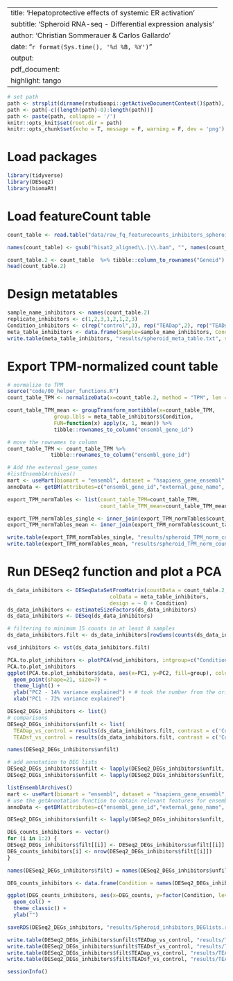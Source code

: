 
---
title: 'Hepatoprotective effects of systemic ER activation'
subtitle: 'Spheroid RNA-seq - Differential expression analysis'
author: 'Christian Sommerauer & Carlos Gallardo'
date: "`r format(Sys.time(), '%d %B, %Y')`"
output:
  pdf_document:
    highlight: tango
---

```r
# set path
path <- strsplit(dirname(rstudioapi::getActiveDocumentContext()$path), '/')[[1]]
path <- path[-c((length(path)-0):length(path))]
path <- paste(path, collapse = '/')
knitr::opts_knit$set(root.dir = path)
knitr::opts_chunk$set(echo = T, message = F, warning = F, dev = 'png')

```

# Load packages
```r
library(tidyverse)
library(DESeq2)
library(biomaRt)
```

# Load featureCount table
```r
count_table <- read.table("data/raw_fq_featurecounts_inhibitors_spheroids.txt", header=T) %>% drop_na()

names(count_table) <- gsub("hisat2_aligned\\.|\\.bam", "", names(count_table)) 

count_table.2 <- count_table  %>% tibble::column_to_rownames("Geneid") %>% dplyr::select(2:9) 
head(count_table.2)
```
# Design metatables
```r
sample_name_inhibitors <- names(count_table.2)
replicate_inhibitors <- c(1,2,3,1,2,1,2,3)
Condition_inhibitors <- c(rep("control",3), rep("TEADap",2), rep("TEADsf",3))
meta_table_inhibitors <- data.frame(Sample=sample_name_inhibitors, Condition=Condition_inhibitors, Replicate=replicate_inhibitors)
write.table(meta_table_inhibitors, "results/spheroid_meta_table.txt", sep="\t", quote=F)
```

# Export TPM-normalized count table
```r
# normalize to TPM
source("code/00_helper_functions.R")
count_table_TPM <- normalizeData(x=count_table.2, method = "TPM", len = count_table$Length) 

count_table_TPM_mean <- groupTransform_nontibble(x=count_table_TPM, 
               group.lbls = meta_table_inhibitors$Condition,
               FUN=function(x) apply(x, 1, mean)) %>% 
               tibble::rownames_to_column("ensembl_gene_id")

# move the rownames to column
count_table_TPM <- count_table_TPM %>% 
              tibble::rownames_to_column("ensembl_gene_id")

# Add the external_gene_names 
#listEnsemblArchives()
mart <- useMart(biomart = "ensembl", dataset = "hsapiens_gene_ensembl", host="https://oct2022.archive.ensembl.org") #, host = "https://oct2022.archive.ensembl.org"
annoData <- getBM(attributes=c("ensembl_gene_id","external_gene_name", "description"),mart=mart)

export_TPM_normTables <- list(count_table_TPM=count_table_TPM, 
                              count_table_TPM_mean=count_table_TPM_mean)

export_TPM_normTables_single <- inner_join(export_TPM_normTables$count_table_TPM, y = annoData, by = 'ensembl_gene_id')
export_TPM_normTables_mean <- inner_join(export_TPM_normTables$count_table_TPM_mean, y = annoData, by = 'ensembl_gene_id')

write.table(export_TPM_normTables_single, "results/spheroid_TPM_norm_counts.txt", sep="\t", quote=F, row.names = F)
write.table(export_TPM_normTables_mean, "results/spheroid_TPM_norm_counts_mean.txt", sep="\t", quote=F, row.names = F)
```

# Run DESeq2 function and plot a PCA
```r
ds_data_inhibitors <- DESeqDataSetFromMatrix(countData = count_table.2,
                                 colData = meta_table_inhibitors,
                                 design = ~ 0 + Condition)
ds_data_inhibitors <- estimateSizeFactors(ds_data_inhibitors)
ds_data_inhibitors <- DESeq(ds_data_inhibitors)

# filtering to minimum 15 counts in at least 8 samples
ds_data_inhibitors.filt <- ds_data_inhibitors[rowSums(counts(ds_data_inhibitors, normalized=TRUE) >= 10 ) >= 2, ]

vsd_inhibitors <- vst(ds_data_inhibitors.filt)

PCA.to.plot_inhibitors <- plotPCA(vsd_inhibitors, intgroup=c("Condition")) + theme_bw() +  ggtitle("PCA of RNA-Seq Samples (DESeq2, vst)") 
PCA.to.plot_inhibitors
ggplot(PCA.to.plot_inhibitors$data, aes(x=PC1, y=PC2, fill=group), color="black") + 
  geom_point(shape=21, size=7) +
  theme_light() +
  ylab("PC2 - 14% variance explained") + # took the number from the original plotPCA function
  xlab("PC1 - 72% variance explained")
```

```r
DESeq2_DEGs_inhibitors <- list()
# comparisons
DESeq2_DEGs_inhibitors$unfilt <- list(
  TEADap_vs_control = results(ds_data_inhibitors.filt, contrast = c('Condition', 'TEADap', 'control')),
  TEADsf_vs_control = results(ds_data_inhibitors.filt, contrast = c('Condition', 'TEADsf', 'control')))

names(DESeq2_DEGs_inhibitors$unfilt)

# add annotation to DEG lists
DESeq2_DEGs_inhibitors$unfilt <- lapply(DESeq2_DEGs_inhibitors$unfilt, as.data.frame)
DESeq2_DEGs_inhibitors$unfilt <- lapply(DESeq2_DEGs_inhibitors$unfilt, rownames_to_column, var = 'ensembl_gene_id')

listEnsemblArchives()
mart <- useMart(biomart = "ensembl", dataset = "hsapiens_gene_ensembl", host = "https://oct2022.archive.ensembl.org")
# use the getAnnotation function to obtain relevant features for ensembl GRCh38.p13.
annoData <- getBM(attributes=c("ensembl_gene_id","external_gene_name", "chromosome_name", "gene_biotype", "description"),mart=mart)

DESeq2_DEGs_inhibitors$unfilt <- lapply(DESeq2_DEGs_inhibitors$unfilt, inner_join, y = annoData, by = 'ensembl_gene_id')

DEG_counts_inhibitors <- vector()
for (i in 1:2) { 
DESeq2_DEGs_inhibitors$filt[[i]] <- DESeq2_DEGs_inhibitors$unfilt[[i]] %>% filter(abs(log2FoldChange) > 0.585 & padj<0.05)
DEG_counts_inhibitors[i] <- nrow(DESeq2_DEGs_inhibitors$filt[[i]])
} 

names(DESeq2_DEGs_inhibitors$filt) = names(DESeq2_DEGs_inhibitors$unfilt)

DEG_counts_inhibitors <- data.frame(Condition = names(DESeq2_DEGs_inhibitors$filt), DEG_counts = DEG_counts_inhibitors)

ggplot(DEG_counts_inhibitors, aes(x=DEG_counts, y=factor(Condition, levels=rev(names(DESeq2_DEGs_inhibitors$unfilt))))) +
  geom_col() +
  theme_classic() +
  ylab("")

saveRDS(DESeq2_DEGs_inhibitors, "results/Spheroid_inhibitors_DEGlists.rds")

write.table(DESeq2_DEGs_inhibitors$unfilt$TEADap_vs_control, "results/TEADap_vs_control_unfilt_DESeq2.txt", sep="\t", row.names=F, quote=F)
write.table(DESeq2_DEGs_inhibitors$unfilt$TEADsf_vs_control, "results/TEADsf_vs_control_unfilt_DESeq2.txt", sep="\t", row.names=F, quote=F)
write.table(DESeq2_DEGs_inhibitors$filt$TEADap_vs_control, "results/TEADap_vs_control_DEGs_DESeq2.txt", sep="\t", row.names=F, quote=F)
write.table(DESeq2_DEGs_inhibitors$filt$TEADsf_vs_control, "results/TEADsf_vs_control_DEGs_DESeq2.txt", sep="\t", row.names=F, quote=F)
```

```r
sessionInfo()
```

